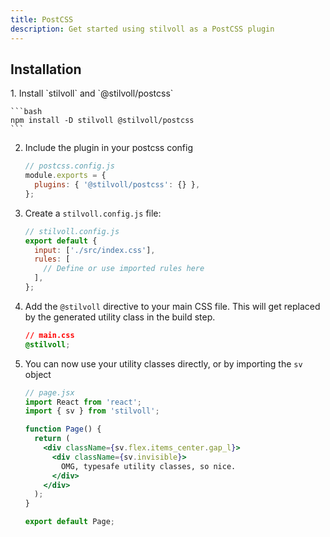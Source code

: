 ```yaml
---
title: PostCSS
description: Get started using stilvoll as a PostCSS plugin
---
```



## Installation

<Steps>
1. Install `stilvoll` and `@stilvoll/postcss`

    ```bash
    npm install -D stilvoll @stilvoll/postcss
    ```

2. Include the plugin in your postcss config

    ```javascript
    // postcss.config.js
    module.exports = {
      plugins: { '@stilvoll/postcss': {} },
    };
    ```

3. Create a `stilvoll.config.js` file:

    ```javascript
    // stilvoll.config.js
    export default {
      input: ['./src/index.css'],
      rules: [
        // Define or use imported rules here
      ],
    };
    ```

4. Add the `@stilvoll` directive to your main CSS file. This will get replaced by the generated utility class in the build step.

    ```css
    // main.css
    @stilvoll;
    ```

5. You can now use your utility classes directly, or by importing the `sv` object

    ```jsx
    // page.jsx
    import React from 'react';
    import { sv } from 'stilvoll';

    function Page() {
      return (
        <div className={sv.flex.items_center.gap_l}>
          <div className={sv.invisible}>
            OMG, typesafe utility classes, so nice.
          </div>
        </div>
      );
    }

    export default Page;
    ```
</Steps>
